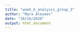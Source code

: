 ```yaml
---
title: "week_6_analysis_group_3"
author: "Mara Alexeev"
date: "10/16/2020"
output: html_document
---
```

```r

```

